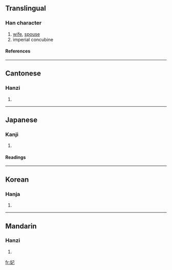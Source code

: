 ==Translingual==
===Han character===
{{Han char|rn=38|rad=女|as=03|sn=6|four=4741<sub>7</sub>|canj=女尸山 (VSU)}}
# [[wife]], [[spouse]]
# imperial concubine
====References====
{{Han ref|kx=0255.220|dkj=06061|hdz=21027.110|uh=5983|ud=22915|bh=A66D|bd=42605}}
----
==Cantonese==
===Hanzi===
{{yue-hanzi|jyut=|y=fei1}}
# {{defn|Cantonese}}
----
==Japanese==
===Kanji===
{{ja-kanji|grade=c|rs=女03}}
# {{defn|Japanese}} 
====Readings====
{{ja-readings|on=[[ひ]] (hi), [[はい]] (hai)|kun=[[きさき]] (kisaki)}}
----
==Korean==
===Hanja===
{{ko-hanja|hangeul=[[비]], [[바]]|rv=bi, b|mr=pi, p}}
# {{defn|Korean}}
----
==Mandarin==
===Hanzi===
{{cmn-hanzi|pin=[[fēi]] ([[fei1]])|wg=fei<sup>1</sup>}}
# {{defn|Mandarin}}

[[fr:妃]]